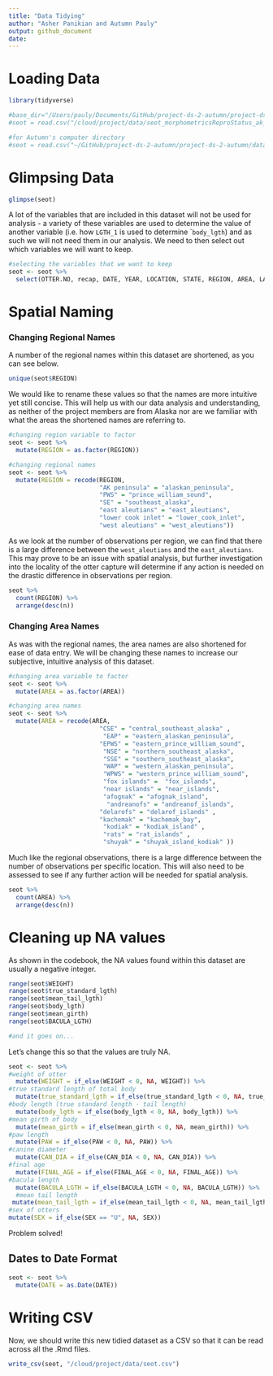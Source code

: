 ```yaml
---
title: "Data Tidying"
author: "Asher Panikian and Autumn Pauly"
output: github_document
date:
---
```


# Loading Data
```r
library(tidyverse)
```

```r
#base_dir="/Users/pauly/Documents/GitHub/project-ds-2-autumn/project-ds-2-autumn/data/"
#seot = read.csv("/cloud/project/data/seot_morphometricsReproStatus_ak_monson.csv", h = T)

#for Autumn's computer directory
#seot = read.csv("~/GitHub/project-ds-2-autumn/project-ds-2-autumn/data/seot_morphometricsReproStatus_ak_monson.csv", h = T)
```

# Glimpsing Data
```r
glimpse(seot)
```

A lot of the variables that are included in this dataset will not be used for analysis - a variety of these variables are used to determine the value of another variable (i.e. how `LGTH_1` is used to determine ``body_lgth`) and as such we will not need them in our analysis. We need to then select out which variables we will want to keep. 

```r
#selecting the variables that we want to keep
seot <- seot %>% 
  select(OTTER.NO, recap, DATE, YEAR, LOCATION, STATE, REGION, AREA, LAT, LONG, SEX, WEIGHT, true_standard_lgth, mean_tail_lgth, body_lgth, mean_girth, PAW, W_PUP, PUP_NUMBER, PUP_SEX, PUP_WGHT, PUP_LGTH, PUP_CURVLGTH, FETUS_PRES, FETUS_NUM, FETUS_SEX, FETUS_WT, FETUS_LTH, FE_REP_CON, FE_REP_STA, PREGNANCY_STATUS, CAN_DIA, AGE_CATEGORY, FINAL_AGE, BACULA_LGTH, Cause_of_death_Capture_method)
```


# Spatial Naming
### Changing Regional Names
A number of the regional names within this dataset are shortened, as you can see below. 

```r
unique(seot$REGION)
```

We would like to rename these values so that the names are more intuitive yet still concise. This will help us with our data analysis and understanding, as neither of the project members are from Alaska nor are we familiar with what the areas the shortened names are referring to. 

```r
#changing region variable to factor
seot <- seot %>% 
  mutate(REGION = as.factor(REGION))

#changing regional names
seot <- seot %>% 
  mutate(REGION = recode(REGION, 
                         "AK peninsula" = "alaskan_peninsula", 
                         "PWS" = "prince_william_sound", 
                         "SE" = "southeast_alaska", 
                         "east aleutians" = "east_aleutians", 
                         "lower cook inlet" = "lower_cook_inlet", 
                         "west aleutians" = "west_aleutians"))
```

As we look at the number of observations per region, we can find that there is a large difference between the `west_aleutians` and the `east_aleutians`. This may prove to be an issue with spatial analysis, but further investigation into the locality of the otter capture will determine if any action is needed on the drastic difference in observations per region. 

```r
seot %>% 
  count(REGION) %>% 
  arrange(desc(n))
```

### Changing Area Names

As was with the regional names, the area names are also shortened for ease of data entry. We will be changing these names to increase our subjective, intuitive analysis of this dataset. 

```r
#changing area variable to factor
seot <- seot %>% 
  mutate(AREA = as.factor(AREA))

#changing area names
seot <- seot %>% 
  mutate(AREA = recode(AREA, 
                         "CSE" = "central_southeast_alaska" , 
                          "EAP" = "eastern_alaskan_peninsula", 
                         "EPWS" = "eastern_prince_william_sound", 
                          "NSE" = "northern_southeast_alaska", 
                          "SSE" = "southern_southeast_alaska", 
                          "WAP" = "western_alaskan_peninsula", 
                          "WPWS" = "western_prince_william_sound", 
                          "fox islands" =  "fox_islands", 
                          "near islands" = "near_islands", 
                          "afognak" = "afognak_island", 
                           "andreanofs" = "andreanof_islands", 
                         "delarofs" = "delarof_islands" , 
                         "kachemak" = "kachemak_bay", 
                          "kodiak" = "kodiak_island" , 
                          "rats" = "rat_islands" , 
                          "shuyak" = "shuyak_island_kodiak" ))
```

Much like the regional observations, there is a large difference between the number of observations per specific location. This will also need to be assessed to see if any further action will be needed for spatial analysis.

```r
seot %>% 
  count(AREA) %>% 
  arrange(desc(n))
```

# Cleaning up NA values

As shown in the codebook, the NA values found within this dataset are usually a negative integer. 

```r
range(seot$WEIGHT)
range(seot$true_standard_lgth)
range(seot$mean_tail_lgth)
range(seot$body_lgth)
range(seot$mean_girth)
range(seot$BACULA_LGTH)

#and it goes on...
```

Let's change this so that the values are truly NA.

```r
seot <- seot %>% 
#weight of otter
  mutate(WEIGHT = if_else(WEIGHT < 0, NA, WEIGHT)) %>% 
#true standard length of total body
  mutate(true_standard_lgth = if_else(true_standard_lgth < 0, NA, true_standard_lgth)) %>%
#body length (true standard length - tail length)
  mutate(body_lgth = if_else(body_lgth < 0, NA, body_lgth)) %>%
#mean girth of body
  mutate(mean_girth = if_else(mean_girth < 0, NA, mean_girth)) %>%
#paw length  
  mutate(PAW = if_else(PAW < 0, NA, PAW)) %>%
#canine diameter
  mutate(CAN_DIA = if_else(CAN_DIA < 0, NA, CAN_DIA)) %>%
#final age
  mutate(FINAL_AGE = if_else(FINAL_AGE < 0, NA, FINAL_AGE)) %>%
#bacula length
  mutate(BACULA_LGTH = if_else(BACULA_LGTH < 0, NA, BACULA_LGTH)) %>% 
  #mean tail length
 mutate(mean_tail_lgth = if_else(mean_tail_lgth < 0, NA, mean_tail_lgth)) %>% 
#sex of otters
mutate(SEX = if_else(SEX == "U", NA, SEX))
```

Problem solved!

## Dates to Date Format

```r
seot <- seot %>% 
  mutate(DATE = as.Date(DATE))
```


# Writing CSV

Now, we should write this new tidied dataset as a CSV so that it can be read across all the .Rmd files. 

```r
write_csv(seot, "/cloud/project/data/seot.csv")
```
